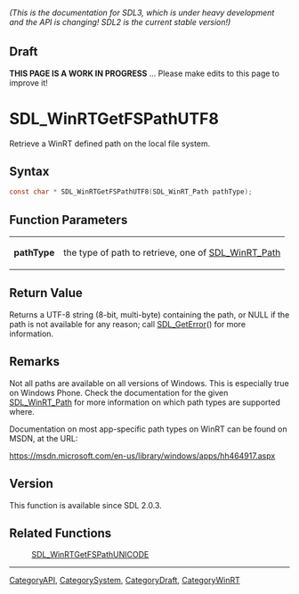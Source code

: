 ====== (This is the documentation for SDL3, which is under heavy development and the API is changing! SDL2 is the current stable version!) ======

== Draft ==

'''THIS PAGE IS A WORK IN PROGRESS''' ... Please make edits to this page to improve it!


<!-- #*^*^*^*^*See https://wiki.libsdl.org/SGFunctions for details on editing this page*^*^*^*^* -->
= SDL_WinRTGetFSPathUTF8 =

Retrieve a WinRT defined path on the local file system.

== Syntax ==

<syntaxhighlight lang='c'>
const char * SDL_WinRTGetFSPathUTF8(SDL_WinRT_Path pathType);
</syntaxhighlight>

== Function Parameters ==

{|
|'''pathType'''
|the type of path to retrieve, one of [[SDL_WinRT_Path]]
|}

== Return Value ==

Returns a UTF-8 string (8-bit, multi-byte) containing the path, or NULL if
the path is not available for any reason; call [[SDL_GetError]]() for more
information.

== Remarks ==

Not all paths are available on all versions of Windows. This is especially
true on Windows Phone. Check the documentation for the given
[[SDL_WinRT_Path]] for more information on which path types are supported
where.

Documentation on most app-specific path types on WinRT can be found on
MSDN, at the URL:

https://msdn.microsoft.com/en-us/library/windows/apps/hh464917.aspx

== Version ==

This function is available since SDL 2.0.3.

== Related Functions ==

:[[SDL_WinRTGetFSPathUNICODE]]

----
[[CategoryAPI]], [[CategorySystem]], [[CategoryDraft]], [[CategoryWinRT]]
<!-- #See the Style Guide for instructions on editing the footer. -->


